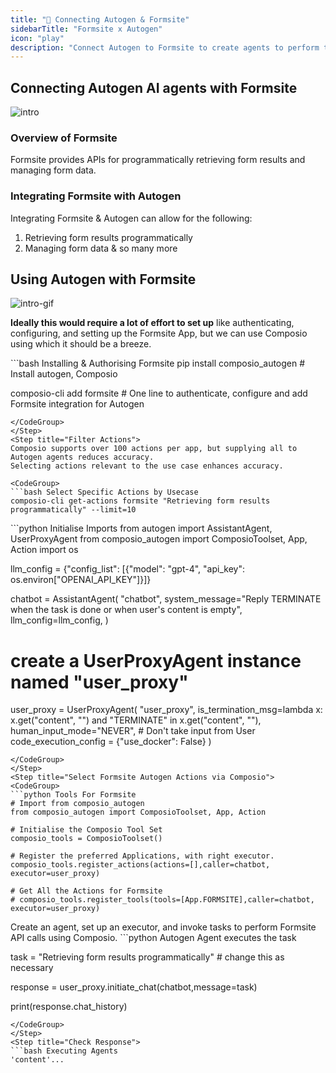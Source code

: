 ```yaml
---
title: "🚀 Connecting Autogen & Formsite"
sidebarTitle: "Formsite x Autogen"
icon: "play"
description: "Connect Autogen to Formsite to create agents to perform tasks using natural language"
---
```


## Connecting Autogen AI agents with Formsite
![intro](/media/intro.jpg)

### Overview of Formsite

Formsite provides APIs for programmatically retrieving form results and managing form data.

### Integrating Formsite with Autogen

Integrating Formsite & Autogen can allow for the following:

1. Retrieving form results programmatically
2. Managing form data
& so many more

## Using Autogen with Formsite
![intro-gif](/media/intro.gif)
<Steps>
<Step title="Setting Up the Environment">

**Ideally this would require a lot of effort to set up** like authenticating, configuring, and setting up the Formsite App, but we can use Composio using which it should be a breeze.

<CodeGroup>
```bash Installing & Authorising Formsite
pip install composio_autogen # Install autogen, Composio 

composio-cli add formsite # One line to authenticate, configure and add Formsite integration for Autogen
```
</CodeGroup>
</Step>
<Step title="Filter Actions">
Composio supports over 100 actions per app, but supplying all to Autogen agents reduces accuracy.
Selecting actions relevant to the use case enhances accuracy.

<CodeGroup>
```bash Select Specific Actions by Usecase
composio-cli get-actions formsite "Retrieving form results programmatically" --limit=10
```
</CodeGroup>

</Step>
<Step title="Import Base Packages">

<CodeGroup>
```python Initialise Imports
from autogen import AssistantAgent, UserProxyAgent
from composio_autogen import ComposioToolset, App, Action
import os

llm_config = {"config_list": [{"model": "gpt-4", "api_key": os.environ["OPENAI_API_KEY"]}]}

chatbot = AssistantAgent(
    "chatbot",
    system_message="Reply TERMINATE when the task is done or when user's content is empty",
    llm_config=llm_config,
)

# create a UserProxyAgent instance named "user_proxy"
user_proxy = UserProxyAgent(
    "user_proxy",
    is_termination_msg=lambda x: x.get("content", "") and "TERMINATE" in x.get("content", ""),
    human_input_mode="NEVER", # Don't take input from User
    code_execution_config = {"use_docker": False}
)
```
</CodeGroup>
</Step>
<Step title="Select Formsite Autogen Actions via Composio">
<CodeGroup>
```python Tools For Formsite
# Import from composio_autogen
from composio_autogen import ComposioToolset, App, Action

# Initialise the Composio Tool Set
composio_tools = ComposioToolset()

# Register the preferred Applications, with right executor. 
composio_tools.register_actions(actions=[],caller=chatbot, executor=user_proxy)

# Get All the Actions for Formsite
# composio_tools.register_tools(tools=[App.FORMSITE],caller=chatbot, executor=user_proxy) 
```
</CodeGroup>
</Step>
<Step title="Execute the Agent">
Create an agent, set up an executor, and invoke tasks to perform Formsite API calls using Composio. 
<CodeGroup>
```python Autogen Agent executes the task

task = "Retrieving form results programmatically" # change this as necessary

response = user_proxy.initiate_chat(chatbot,message=task)

print(response.chat_history)
```
</CodeGroup>
</Step>
<Step title="Check Response">
```bash Executing Agents
'content'...
```
</Step>
</Steps>
